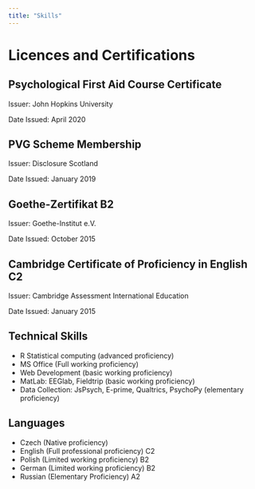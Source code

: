 ```yaml
---
title: "Skills"
---
```


# Licences and Certifications

## Psychological First Aid Course Certificate

Issuer: John Hopkins University

Date Issued: April 2020

## PVG Scheme Membership

Issuer: Disclosure Scotland

Date Issued: January 2019

## Goethe-Zertifikat B2

Issuer: Goethe-Institut e.V.

Date Issued: October 2015

## Cambridge Certificate of Proficiency in English C2

Issuer: Cambridge Assessment International Education

Date Issued: January 2015

## Technical Skills

* R Statistical computing (advanced proficiency)
* MS Office (Full working proficiency)
* Web Development (basic working proficiency)
* MatLab: EEGlab, Fieldtrip (basic working proficiency)
* Data Collection: JsPsych, E-prime, Qualtrics, PsychoPy (elementary proficiency)

## Languages

* Czech (Native proficiency)
* English (Full professional proficiency) C2
* Polish (Limited working proficiency) B2
* German (Limited working proficiency) B2
* Russian (Elementary Proficiency) A2